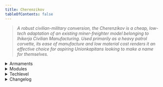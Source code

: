 ```yaml
---
title: Cherenzikov
tableOfContents: false
---
```


> *A robust civilian-military conversion, the Cherenzikov is a cheap, low-tech adaptation of an existing miner-freighter model belonging to Ihikerja Civilian Manufacturing. Used primarily as a heavy patrol corvette, its ease of manufacture and low material cost renders it an effective choice for aspiring Unionkapitans looking to make a name for themselves.*

<details>
<summary>Armaments</summary>
* 1x SHI .50 slugthrower hardpoint
* 3x 23mm gatling autoturret
* 1x 'Swarmer' 38mm autorocket pod
* 5x 'Gran Sudaruska' point defense light machine gun
</details>

<details>
<summary>Modules</summary>
* Module A: Fire Slugthrower
* Module B: Toggle Slugthrower Safeties On
* Module C: Toggle Slugthrower Safeties Off
* Module D: Arm Turrets
* Module E: Disarm Turrets
</details>

<details>
<summary>Techlevel</summary>
> <TechLevel tech='Scrap' />
</details>

<details>
<summary>Changelog</summary>
None.
</details>